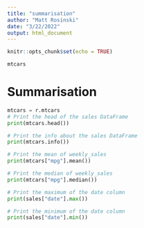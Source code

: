 ```yaml
---
title: "summarisation"
author: "Matt Rosinski"
date: "3/22/2022"
output: html_document
---
```


```r
knitr::opts_chunk$set(echo = TRUE)
```

```r
mtcars
```

# Summarisation
```python

mtcars = r.mtcars
# Print the head of the sales DataFrame
print(mtcars.head())

# Print the info about the sales DataFrame
print(mtcars.info())

# Print the mean of weekly_sales
print(mtcars["mpg"].mean())

# Print the median of weekly_sales
print(mtcars["mpg"].median())

# Print the maximum of the date column
print(sales["date"].max())

# Print the minimum of the date column
print(sales["date"].min())
```

